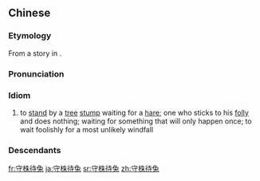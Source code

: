 ==Chinese==
{{zh-forms}}

===Etymology===
From a story in ''{{w|Han Feizi (book)|Han Feizi}}''.

===Pronunciation===
{{zh-pron
|m=shǒuzhūdàitù
|c=sau2 zyu1 doi6 tou3
|mn=siú-chu-thāi-thò͘
|mc=1,y,y,y
|cat=cy
}}

===Idiom===
{{zh-idiom}}

# to [[stand]] by a [[tree]] [[stump]] waiting for a [[hare]]; one who sticks to his [[folly]] and does nothing; waiting for something that will only happen once; to wait foolishly for a most unlikely windfall

===Descendants===
{{CJKV|守株待兔|s=守株待兎|しゅしゅたいと|수주대토|h=守株待兎|thủ chu đãi thố}}

[[fr:守株待兔]]
[[ja:守株待兔]]
[[sr:守株待兔]]
[[zh:守株待兔]]